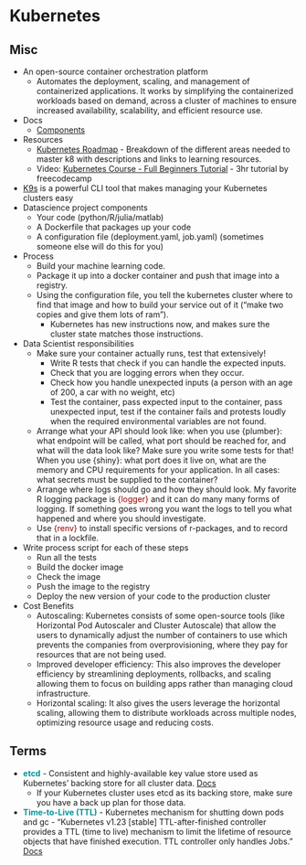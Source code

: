 # Kubernetes {#sec-kube .unnumbered}

## Misc {#sec-kube-misc .unnumbered}

-   An open-source container orchestration platform
    -   Automates the deployment, scaling, and management of containerized applications. It works by simplifying the containerized workloads based on demand, across a cluster of machines to ensure increased availability, scalability, and efficient resource use.
-   Docs
    -   [Components](https://kubernetes.io/docs/concepts/overview/components/)
-   Resources
    -   [Kubernetes Roadmap](https://roadmap.sh/kubernetes) - Breakdown of the different areas needed to master k8 with descriptions and links to learning resources.
    -   Video: [Kubernetes Course - Full Beginners Tutorial](https://www.youtube.com/watch?v=d6WC5n9G_sM&ab_channel=freeCodeCamp.org) - 3hr tutorial by freecodecamp
-   [K9s](https://k9scli.io/) is a powerful CLI tool that makes managing your Kubernetes clusters easy
-   Datascience project components
    -   Your code (python/R/julia/matlab)
    -   A Dockerfile that packages up your code
    -   A configuration file (deployment.yaml, job.yaml) (sometimes someone else will do this for you)
-   Process
    -   Build your machine learning code.
    -   Package it up into a docker container and push that image into a registry.
    -   Using the configuration file, you tell the kubernetes cluster where to find that image and how to build your service out of it ("make two copies and give them lots of ram").
        -   Kubernetes has new instructions now, and makes sure the cluster state matches those instructions.
-   Data Scientist responsibilities
    -   Make sure your container actually runs, test that extensively!
        -   Write R tests that check if you can handle the expected inputs.
        -   Check that you are logging errors when they occur.
        -   Check how you handle unexpected inputs (a person with an age of 200, a car with no weight, etc)
        -   Test the container, pass expected input to the container, pass unexpected input, test if the container fails and protests loudly when the required environmental variables are not found.
    -   Arrange what your API should look like: when you use {plumber}: what endpoint will be called, what port should be reached for, and what will the data look like? Make sure you write some tests for that! When you use {shiny}: what port does it live on, what are the memory and CPU requirements for your application. In all cases: what secrets must be supplied to the container?
    -   Arrange where logs should go and how they should look. My favorite R logging package is [{logger}]{style="color: #990000"} and it can do many many forms of logging. If something goes wrong you want the logs to tell you what happened and where you should investigate.
    -   Use [{renv}]{style="color: #990000"} to install specific versions of r-packages, and to record that in a lockfile.
-   Write process script for each of these steps
    -   Run all the tests
    -   Build the docker image
    -   Check the image
    -   Push the image to the registry
    -   Deploy the new version of your code to the production cluster
-   Cost Benefits
    -   Autoscaling: Kubernetes consists of some open-source tools (like Horizontal Pod Autoscaler and Cluster Autoscale) that allow the users to dynamically adjust the number of containers to use which prevents the companies from overprovisioning, where they pay for resources that are not being used.
    -   Improved developer efficiency: This also improves the developer efficiency by streamlining deployments, rollbacks, and scaling allowing them to focus on building apps rather than managing cloud infrastructure.
    -   Horizontal scaling: It also gives the users leverage the horizontal scaling, allowing them to distribute workloads across multiple nodes, optimizing resource usage and reducing costs.

## Terms {#sec-kube-terms .unnumbered}

-   [**etcd**]{style="color: #009499"} - Consistent and highly-available key value store used as Kubernetes' backing store for all cluster data. [Docs](https://etcd.io/docs/)
    -   If your Kubernetes cluster uses etcd as its backing store, make sure you have a back up plan for those data.
-   [**Time-to-Live (TTL)**]{style="color: #009499"} - Kubernetes mechanism for shutting down pods and gc - "Kubernetes v1.23 \[stable\] TTL-after-finished controller provides a TTL (time to live) mechanism to limit the lifetime of resource objects that have finished execution. TTL controller only handles Jobs." [Docs](https://kubernetes.io/docs/concepts/workloads/controllers/ttlafterfinished/)
